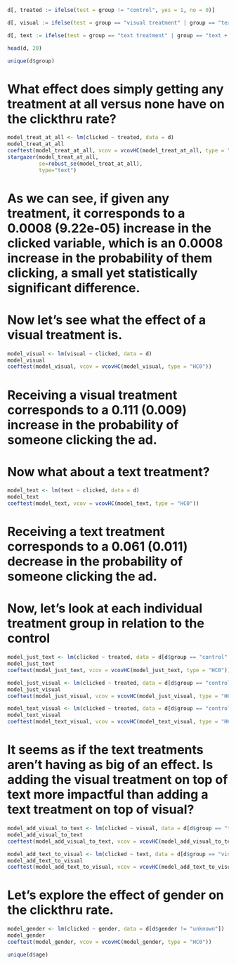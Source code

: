 
```r
d[, treated := ifelse(test = group != "control", yes = 1, no = 0)]
```

```r
d[, visual := ifelse(test = group == "visual treatment" | group == "text + visual treatment", yes = 1, no = 0)]
```

```r
d[, text := ifelse(test = group == "text treatment" | group == "text + visual treatment", yes = 1, no = 0)]
```

```r
head(d, 20)
```

```r
unique(d$group)
```

# What effect does simply getting any treatment at all versus none have on the clickthru rate?
```r
model_treat_at_all <- lm(clicked ~ treated, data = d)
model_treat_at_all
coeftest(model_treat_at_all, vcov = vcovHC(model_treat_at_all, type = "HC0"))
stargazer(model_treat_at_all,
          se=robust_se(model_treat_at_all),
          type="text")
```
# As we can see, if given any treatment, it corresponds to a 0.0008 (9.22e-05) increase in the clicked variable, which is an 0.0008 increase in the probability of them clicking, a small yet statistically significant difference. 

# Now let's see what the effect of a visual treatment is.

```r
model_visual <- lm(visual ~ clicked, data = d)
model_visual
coeftest(model_visual, vcov = vcovHC(model_visual, type = "HC0"))
```
# Receiving a visual treatment corresponds to a 0.111 (0.009) increase in the probability of someone clicking the ad.

# Now what about a text treatment?

```r
model_text <- lm(text ~ clicked, data = d)
model_text
coeftest(model_text, vcov = vcovHC(model_text, type = "HC0"))
```
# Receiving a text treatment corresponds to a 0.061 (0.011) decrease in the probability of someone clicking the ad.

# Now, let's look at each individual treatment group in relation to the control

```r
model_just_text <- lm(clicked ~ treated, data = d[d$group == "control" | group == "text treatment"])
model_just_text
coeftest(model_just_text, vcov = vcovHC(model_just_text, type = "HC0"))
```

```r
model_just_visual <- lm(clicked ~ treated, data = d[d$group == "control" | group == "visual treatment"])
model_just_visual
coeftest(model_just_visual, vcov = vcovHC(model_just_visual, type = "HC0"))
```

```r
model_text_visual <- lm(clicked ~ treated, data = d[d$group == "control" | group == "text + visual treatment"])
model_text_visual
coeftest(model_text_visual, vcov = vcovHC(model_text_visual, type = "HC0"))
```
# It seems as if the text treatments aren't having as big of an effect. Is adding the visual treatment on top of text more impactful than adding a text treatment on top of visual? 

```r
model_add_visual_to_text <- lm(clicked ~ visual, data = d[d$group == "text treatment" | group == "text + visual treatment"])
model_add_visual_to_text
coeftest(model_add_visual_to_text, vcov = vcovHC(model_add_visual_to_text, type = "HC0"))
```

```r
model_add_text_to_visual <- lm(clicked ~ text, data = d[d$group == "visual treatment" | group == "text + visual treatment"])
model_add_text_to_visual
coeftest(model_add_text_to_visual, vcov = vcovHC(model_add_text_to_visual, type = "HC0"))
```

# Let's explore the effect of gender on the clickthru rate.

```r
model_gender <- lm(clicked ~ gender, data = d[d$gender != "unknown"])
model_gender
coeftest(model_gender, vcov = vcovHC(model_gender, type = "HC0"))
```

```r
unique(d$age)
```

